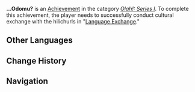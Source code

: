 {{Achievement Infobox
|title        = 
|id           = 84501
|order id     = 4026
|category     = Olah!: Series I
|description  = Successfully conduct cultural exchange with the hilichurls in "[[Language Exchange]]."
|requirements = 
|primogems    = 5
|tracking     = 
|tier         = 
|tiers_total  = 
|prev         = 
|next         = Yo dala?
}}
'''...Odomu?''' is an [[Achievement]] in the category ''[[Olah!: Series I]]''. To complete this achievement, the player needs to successfully conduct cultural exchange with the hilichurls in "[[Language Exchange]]."
<!--
==Trivia==

==Video Guides==
{{EVT
|video1   = 
|caption1 = 
}}
-->
==Other Languages==
{{Other Languages|default_hidden=1
|en      = ...Odomu?
|zhs     = …Odomu？
|zht     = …Odomu？
|ja      = …Odomu？
|ko      = …Odomu?
|es      = ... Odomu？
|fr      = ... Odomu ?
|ru      = ...Odomu?
|th      = ...Odomu?
|vi      = ...Odomu?
|de      = Odomu?
|id      = ...Odomu?
|pt      = …Odomu？
}}

==Change History==
{{Change History|1.0}}
<!--
==References==
{{Reflist}}
-->
==Navigation==
{{Achievement Navbox|Olah!: Series I}}